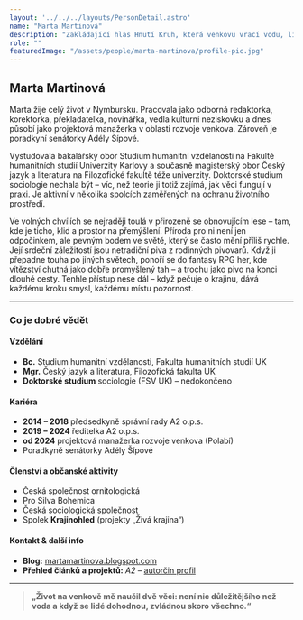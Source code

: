```yaml
---
layout: '../../../layouts/PersonDetail.astro'
name: "Marta Martinová"
description: "Zakládající hlas Hnutí Kruh, která venkovu vrací vodu, lidem spolupráci a politice férovost."
role: ""
featuredImage: "/assets/people/marta-martinova/profile-pic.jpg"
---
```


## Marta Martinová

Marta žije celý život v Nymbursku. Pracovala jako odborná redaktorka, korektorka, překladatelka, novinářka, vedla kulturní neziskovku a dnes působí jako projektová manažerka v oblasti rozvoje venkova. Zároveň je poradkyní senátorky Adély Šípové.

Vystudovala bakalářský obor Studium humanitní vzdělanosti na Fakultě humanitních studií Univerzity Karlovy a současně magisterský obor Český jazyk a literatura na Filozofické fakultě téže univerzity. Doktorské studium sociologie nechala být – víc, než teorie ji totiž zajímá, jak věci fungují v praxi.
Je aktivní v několika spolcích zaměřených na ochranu životního prostředí.

Ve volných chvílích se nejraději toulá v přirozeně se obnovujícím lese – tam, kde je ticho, klid a prostor na přemýšlení. Příroda pro ni není jen odpočinkem, ale pevným bodem ve světě, který se často mění příliš rychle.
Její srdeční záležitostí jsou netradiční piva z rodinných pivovarů. Když ji přepadne touha po jiných světech, ponoří se do fantasy RPG her, kde vítězství chutná jako dobře promyšlený tah – a trochu jako pivo na konci dlouhé cesty. Tenhle přístup nese dál – když pečuje o krajinu, dává každému kroku smysl, každému místu pozornost.


---

### Co je dobré vědět

#### Vzdělání

- **Bc.** Studium humanitní vzdělanosti, Fakulta humanitních studií UK
- **Mgr.** Český jazyk a literatura, Filozofická fakulta UK
- **Doktorské studium** sociologie (FSV UK) – nedokončeno

#### Kariéra

- **2014 – 2018** předsedkyně správní rady A2 o.p.s.
- **2019 – 2024** ředitelka A2 o.p.s.
- **od 2024** projektová manažerka rozvoje venkova (Polabí)
- Poradkyně senátorky Adély Šípové

#### Členství a občanské aktivity

- Česká společnost ornitologická
- Pro Silva Bohemica
- Česká sociologická společnost
- Spolek **Krajinohled** (projekty „Živá krajina“)

#### Kontakt & další info

- **Blog:** [martamartinova.blogspot.com](https://martamartinova.blogspot.com)
- **Přehled článků a projektů:** *A2* – [autorčin profil](https://www.advojka.cz/autori/marta-martinova)

---

> **„Život na venkově mě naučil dvě věci: není nic důležitějšího než voda a když se lidé dohodnou, zvládnou skoro všechno.“**